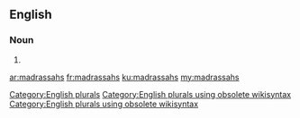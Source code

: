 ==English==

===Noun===
{{head|en}}

# {{plural of|madrassah}}

[[Category:English plurals]][[Category:English plurals using obsolete wikisyntax]][[Category:English plurals using obsolete wikisyntax]]

[[ar:madrassahs]]
[[fr:madrassahs]]
[[ku:madrassahs]]
[[my:madrassahs]]